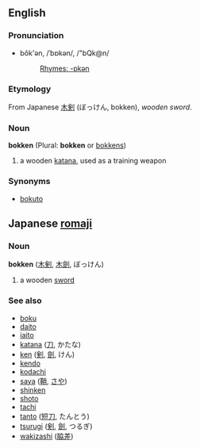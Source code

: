 ==English==
===Pronunciation===
*bŏk'ən, /ˈbɒkən/, /"bQk@n/
*:[[Rhymes:English:-ɒkən|Rhymes: -ɒkən]]

===Etymology===
From Japanese [[木剣]] (ぼっけん, bokken), ''wooden sword''.
===Noun===
'''bokken''' (Plural: '''bokken''' or [[bokkens]])

#a wooden [[katana]], used as a training weapon
===Synonyms===
*[[bokuto]]

==Japanese [[romaji]]==
===Noun===
'''bokken''' ([[木剣]], [[木劍]], ぼっけん)

#a wooden [[sword]]

===See also===
*[[boku]]
*[[daito]]
*[[iaito]]
*[[katana]] ([[刀]], かたな)
*[[ken]] ([[剣]], [[劍]], けん)
*[[kendo]]
*[[kodachi]]
*[[saya]] ([[鞘]], [[さや]])
*[[shinken]]
*[[shoto]]
*[[tachi]]
*[[tanto]] ([[短刀]], たんとう)
*[[tsurugi]] ([[剣]], [[劍]], つるぎ)
*[[wakizashi]] ([[脇差]])